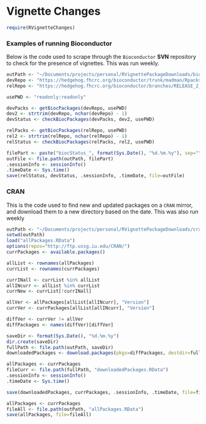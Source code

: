 # Vignette Changes

```r
require(RVignetteChanges)
```


### Examples of running Bioconductor

Below is the code used to scrape through the `Bioconductor` **SVN** repository to check for the presence of vignettes. This was run weekly.

```r
outPath <- "~/Documents/projects/personal/RVignettePackageDownloads/bioconductor"
devRepo <- "https://hedgehog.fhcrc.org/bioconductor/trunk/madman/Rpacks/"
relRepo <- "https://hedgehog.fhcrc.org/bioconductor/branches/RELEASE_2_12/madman/Rpacks/"

usePWD <- "readonly:readonly"

devPacks <- getBiocPackages(devRepo, usePWD)
dev2 <- strtrim(devRepo, nchar(devRepo) - 1)
devStatus <- checkBiocPackages(devPacks, dev2, usePWD)

relPacks <- getBiocPackages(relRepo, usePWD)
rel2 <- strtrim(relRepo, nchar(relRepo) - 1)
relStatus <- checkBiocPackages(relPacks, rel2, usePWD)

filePart <- paste("biocStatus_", format(Sys.Date(), "%d.%m.%y"), sep="")
outFile <- file.path(outPath, filePart)
.sessionInfo <- sessionInfo()
.timeDate <- Sys.time()
save(relStatus, devStatus, .sessionInfo, .timeDate, file=outFile)
```

### CRAN

This is the code used to find new and updated packages on a `CRAN` mirror, and download them to a new directory based on the date. This was also run weekly

```r
outPath <- "~/Documents/projects/personal/RVignettePackageDownloads/cran/"
setwd(outPath)
load("allPackages.RData")
options(repos="http://ftp.ussg.iu.edu/CRAN/")
currPackages <- available.packages()

allList <- rownames(allPackages)
currList <- rownames(currPackages)

currINall <- currList %in% allList
allINcurr <- allList %in% currList
currNew <- currList[!currINall]

allVer <- allPackages[allList[allINcurr], "Version"]
currVer <- currPackages[allList[allINcurr], "Version"]

diffVer <- currVer != allVer
diffPackages <- names(diffVer)[diffVer]

saveDir <- format(Sys.Date(), "%d.%m.%y")
dir.create(saveDir)
fullPath <- file.path(outPath, saveDir)
downloadedPackages <- download.packages(pkgs=diffPackages, destdir=fullPath)

allPackages <- currPackages
fileCurr <- file.path(fullPath, "downloadedPackages.RData")
.sessionInfo <- sessionInfo()
.timeDate <- Sys.time()

save(downloadedPackages, currPackages, .sessionInfo, .timeDate, file=fileCurr)

allPackages <- currPackages
fileAll <- file.path(outPath, "allPackages.RData")
save(allPackages, file=fileAll) 
```
